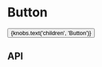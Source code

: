 
<Meta title="Components/Button" component={Button} />

# Button

<Canvas>
  <Story name="Base component">
    <Button
      isAlternate={knobs.boolean('isAlternate', false, 'Presentation')}
      isEnabled={knobs.boolean('isEnabled', true, 'Presentation')}
      isInline={knobs.boolean('isInline', false, 'Presentation')}
      onClick={action('clicked')}
      theme={knobs.select('theme', ['dark', 'light'], 'dark', 'Presentation')}
      title={knobs.text('title', 'Aēsop', 'Copy')}
    >
      {knobs.text('children', 'Button')}
    </Button>
  </Story>
</Canvas>

## API

<ArgsTable of={Button} />

